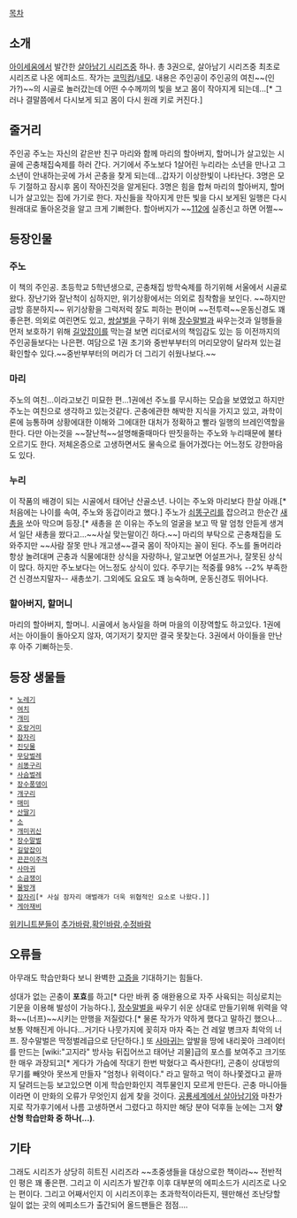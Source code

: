 [[목차]]
== 소개 ==
[[아이세움]]에서 발간한 [[살아남기 시리즈]]중 하나. 총 3권으로, 살아남기 시리즈중 최초로 시리즈로 나온 에피소드. 작가는 [[코믹컴]]/[[네모]]. 내용은 주인공이 주인공의 여친~~(인가?)~~의 시골로 놀러갔는데 어떤 수수께끼의 빛을 보고 몸이 작아지게 되는데...[* 그러나 결말쯤에서 다시보게 되고 몸이 다시 원래 키로 커진다.]
== 줄거리 ==
주인공 주노는 자신의 같은반 친구 마리와 함께 마리의 할아버지, 할머니가 살고있는 시골에 곤충채집숙제를 하러 간다. 거기에서 주노보다 1살어린 누리라는 소년을 만나고 그 소년이 안내하는곳에 가서 곤충을 찾게 되는데...갑자기 이상한빛이 나타난다. 3명은 모두 기절하고 잠시후 몸이 작아진것을 알게된다. 3명은 힘을 합쳐 마리의 할아버지, 할머니가 살고있는 집에 가기로 한다. 자신들을 작아지게 만든 빛을 다시 보게된 일행은 다시 원래대로 돌아온것을 알고 크게 기뻐한다. 할아버지가 ~~[[112]]에 실종신고 하면 어쩔~~

== 등장인물 ==
=== 주노 ===
이 책의 주인공. 초등학교 5학년생으로, 곤충채집 방학숙제를 하기위해 서울에서 시골로 왔다. 장난기와 잘난척이 심하지만, 위기상황에서는 의외로 침착함을 보인다. ~~하지만 금방 흥분하지~~ 위기상황을 그럭저럭 잘도 피하는 편이며 ~~전투력~~운동신경도 꽤 좋은편. 의외로 여린면도 있고, [[쌍살벌]]을 구하기 위해 [[장수말벌]]과 싸우는것과 일행들을 먼저 보호하기 위해 [[길앞잡이]]를 막는걸 보면 리더로서의 책임감도 있는 등 이전까지의 주인공들보다는 나은편. 여담으로 1권 초기와 중반부부터의 머리모양이 달라져 있는걸 확인할수 있다.~~중반부부터의 머리가 더 그리기 쉬웠나보다.~~

=== 마리 ===
주노의 여친...이라고보긴 미묘한 편...1권에선 주노를 무시하는 모습을 보였었고 하지만 주노는 여친으로 생각하고 있는것같다. 곤충에관한 해박한 지식을 가지고 있고, 과학이론에 능통하며 상황에대한 이해와 그에대한 대처가 정확하고 빨라 일행의 브레인역할을 한다. 다만 아는것을 ~~잘난척~~설명해줄때마다 딴짓을하는 주노와 누리때문에 불타오르기도 한다. 저체온증으로 고생하면서도 물속으로 들어가겠다는 어느정도 강한마음도 있다.

=== 누리 ===
이 작품의 배경이 되는 시골에서 태어난 산골소년. 나이는 주노와 마리보다 한살 아래.[* 처음에는 나이를 속여, 주노와 동갑이라고 했다.] 주노가 [[쇠똥구리]]를 잡으려고 한순간 [[새총]]을 쏘아 막으며 등장.[* 새총을 쏜 이유는 주노의 얼굴을 보고 딱 말 엄청 안듣게 생겨서 일단 새총을 쐈다고...~~사실 맞는말이긴 하다.~~] 마리의 부탁으로 곤충채집을 도와주지만 ~~사람 잘못 만나 개고생~~결국 몸이 작아지는 꼴이 된다. 주노를 돌머리라 항상 놀려대며 곤충과 식물에대한 상식을 자랑하나, 알고보면 어설프거나, 잘못된 상식이 많다. 하지만 주노보다는 어느정도 상식이 있다. 주무기는 적중률 98% --2% 부족한건 신경쓰지말자-- 새총쏘기. 그외에도 요요도 꽤 능숙하며, 운동신경도 뛰어나다.

=== 할아버지, 할머니 ===
마리의 할아버지, 할머니. 시골에서 농사일을 하며 마을의 이장역할도 하고있다. 1권에서는 아이들이 돌아오지 않자, 여기저기 찾지만 결국 못찾는다. 3권에서 아이들을 만난후 아주 기뻐하는듯.

== 등장 생물들 ==
 * [[노레기]]
 * [[여치]]
 * [[개미]]
 * [[호랑거미]]
 * [[잠자리]]
 * [[진딧물]]
 * [[무당벌레]]
 * [[쇠똥구리]]
 * [[사슴벌레]]
 * [[장수풍뎅이]]
 * [[개구리]]
 * [[매미]]
 * [[산딸기]]
 * [[소]]
 * [[개미귀신]]
 * [[장수말벌]]
 * [[길앞잡이]]
 * [[끈끈이주걱]]
 * [[사마귀]]
 * [[소금쟁이]]
 * [[물방개]]
 * [[잠자리]][* 사실 잠자리 애벌래가 더욱 위협적인 요소로 나왔다.]]
 * [[게아재비]]

[[위키니트]]분들이 [[추가바람]],[[확인바람]],[[수정바람]]

== 오류들 ==
아무래도 학습만화다 보니 완벽한 [[고증]]을 기대하기는 힘들다.

성대가 없는 곤충이 '''포효'''를 하고[* 다만 바퀴 중 애완용으로 자주 사육되는 히싱로치는 기문을 이용해 발성이 가능하다.], [[장수말벌]]을 싸우기 쉬운 상대로 만들기위해 위력을 약화~~(너프)~~시키는 만행을 저질렀다.[* 물론 작가가 약하게 했다고 말하긴 했으나...보통 약해진게 아니다...거기다 나뭇가지에 꽂히자 마자 죽는 건 레알 병크자 최악의 너프. 장수말벌은 딱정벌레급으로 단단하다.] 또 [[사마귀]]는 앞발을 땅에 내리꽂아 크레이터를 만드는 [wiki:"고지라" 방사능 뒤집어쓰고 태어난 괴물]급의 포스를 보여주고 크기또한 매우 과장되고[* 게다가 가슴에 작대기 한번 박혔다고 즉사한다!], 곤충이 상대방의 무기를 빼앗아 못쓰게 만들자 "엄청나 위력이다." 라고 말하고 먹이 하나쫓겠다고 끝까지 달려드는등 보고있으면 이게 학습만화인지 격투물인지 모르게 만든다. 곤충 마니아들이라면 이 만화의 오류가 무엇인지 쉽게 찾을 것이다. [[공룡세계에서 살아남기]]와 마찬가지로 작가후기에서 나름 고생하면서 그렸다고 하지만 해당 분야 덕후들 눈에는 그저 '''양산형 학습만화 중 하나(...)'''.

== 기타 ==
그래도 시리즈가 상당히 히트진 시리즈라 ~~초중생들을 대상으로한 책이라~~ 전반적인 평은 꽤 좋은편. 그리고 이 시리즈가 발간후 이후 대부분의 에피소드가 시리즈로 나오는 편이다. 그리고 어째서인지 이 시리즈이후는 초과학적이라든지, 웬만해선 조난당할 일이 없는 곳의 에피소드가 출간되어 올드팬들은 점점....
